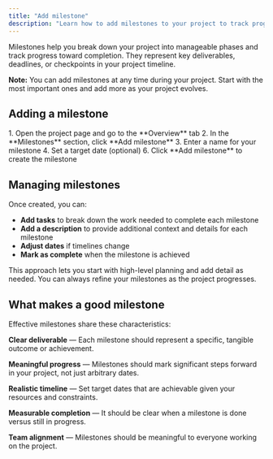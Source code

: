 ```yaml
---
title: "Add milestone"
description: "Learn how to add milestones to your project to track progress and organize work."
---
```



<ImageEnhancer />

Milestones help you break down your project into manageable phases and track progress toward completion. They represent key deliverables, deadlines, or checkpoints in your project timeline.

**Note:** You can add milestones at any time during your project. Start with the most important ones and add more as your project evolves.

## Adding a milestone

<Steps>
1. Open the project page and go to the **Overview** tab
2. In the **Milestones** section, click **Add milestone**
3. Enter a name for your milestone
4. Set a target date (optional)
6. Click **Add milestone** to create the milestone
</Steps>

## Managing milestones

Once created, you can:

- **Add tasks** to break down the work needed to complete each milestone
- **Add a description** to provide additional context and details for each milestone
- **Adjust dates** if timelines change
- **Mark as complete** when the milestone is achieved

This approach lets you start with high-level planning and add detail as needed. You can always refine your milestones as the project progresses.

## What makes a good milestone

Effective milestones share these characteristics:

**Clear deliverable** — Each milestone should represent a specific, tangible outcome or achievement.

**Meaningful progress** — Milestones should mark significant steps forward in your project, not just arbitrary dates.

**Realistic timeline** — Set target dates that are achievable given your resources and constraints.

**Measurable completion** — It should be clear when a milestone is done versus still in progress.

**Team alignment** — Milestones should be meaningful to everyone working on the project.
